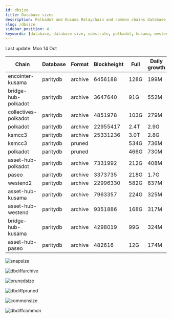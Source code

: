 ```yaml
---
id: dbsize
title: Database sizes
description: Polkadot and Kusama Relaychain and common chains database sizes
slug: /dbsize
sidebar_position: 4
keywords: [database, database size, substrate, polkadot, kusama, westend]
---
```



Last update: Mon 14 Oct

| Chain    | Database   | Format | Blockheight | Full         | Daily growth |
| ------------------------| ----------- | -------- | ------- | ---------- | ----- | 
| encointer-kusama | paritydb | archive | 6456188 | 128G | 199M |
| bridge-hub-polkadot | paritydb | archive | 3647640 | 91G | 552M |
| collectives-polkadot | paritydb | archive | 4851978 | 103G | 279M |
| polkadot | paritydb | archive | 22955417 | 2.4T | 2.9G |
| ksmcc3 | paritydb | archive | 25331236 | 3.0T | 2.8G |
| ksmcc3 | paritydb | pruned |  | 534G | 736M |
| polkadot | paritydb | pruned |  | 466G | 730M |
| asset-hub-polkadot | paritydb | archive | 7331992 | 212G | 408M |
| paseo | paritydb | archive | 3373735 | 218G | 1.7G |
| westend2 | paritydb | archive | 22996330 | 582G | 837M |
| asset-hub-kusama | paritydb | archive | 7963357 | 224G | 325M |
| asset-hub-westend | paritydb | archive | 9351886 | 168G | 317M |
| bridge-hub-kusama | paritydb | archive | 4298019 | 99G | 324M |
| asset-hub-paseo | paritydb | archive | 482616 | 12G | 174M |

![snapsize](/img/archivesize.png)

![dbdiffarchive](/img/dbdiffrelay.png)

![prunedsize](/img/prunedsize.png)

![dbdiffpruned](/img/dbdiffpruned.png)

![commonsize](/img/commonsize.png)

![dbdiffcommon](/img/dbdiffcommon.png)
